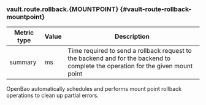 ### vault.route.rollback.{MOUNTPOINT} {#vault-route-rollback-mountpoint}

Metric type | Value | Description
----------- | ----- | -----------
summary     | ms    | Time required to send a rollback request to the backend and for the backend to complete the operation for the given mount point

OpenBao automatically schedules and performs mount point rollback operations to
clean up partial errors.
